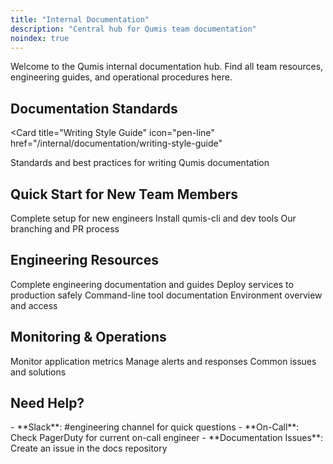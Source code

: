 ```yaml
---
title: "Internal Documentation"
description: "Central hub for Qumis team documentation"
noindex: true
---
```


Welcome to the Qumis internal documentation hub. Find all team resources, engineering guides, and operational procedures here.

## Documentation Standards

<Card
  title="Writing Style Guide"
  icon="pen-line"
  href="/internal/documentation/writing-style-guide"
>
  Standards and best practices for writing Qumis documentation
</Card>

## Quick Start for New Team Members

<CardGroup cols={3}>
  <Card
    title="Onboarding Guide"
    icon="user-plus"
    href="/internal/engineering/onboarding"
  >
    Complete setup for new engineers
  </Card>
  <Card
    title="Tools Setup"
    icon="wrench"
    href="/internal/engineering/tools-setup"
  >
    Install qumis-cli and dev tools
  </Card>
  <Card
    title="Git Workflow"
    icon="git-branch"
    href="/internal/engineering/git-branching-strategies"
  >
    Our branching and PR process
  </Card>
</CardGroup>

## Engineering Resources

<CardGroup cols={2}>
  <Card
    title="Engineering Hub"
    icon="code"
    href="/internal/engineering/"
  >
    Complete engineering documentation and guides
  </Card>
  <Card
    title="Production Deployment"
    icon="rocket"
    href="/internal/engineering/deployment/production-deployment"
  >
    Deploy services to production safely
  </Card>
  <Card
    title="qumis-cli Reference"
    icon="terminal"
    href="/internal/engineering/operations/qumis-cli-reference"
  >
    Command-line tool documentation
  </Card>
  <Card
    title="AWS Infrastructure"
    icon="cloud"
    href="/internal/engineering/infrastructure/aws-environments"
  >
    Environment overview and access
  </Card>
</CardGroup>

## Monitoring & Operations

<CardGroup cols={3}>
  <Card
    title="CloudWatch Logs"
    icon="chart-line"
    href="/internal/engineering/infrastructure/cloudwatch-monitoring"
  >
    Monitor application metrics
  </Card>
  <Card
    title="Alerts & Incidents"
    icon="bell"
    href="/internal/engineering/infrastructure/cloudwatch-alerts"
  >
    Manage alerts and responses
  </Card>
  <Card
    title="Troubleshooting"
    icon="circle-alert"
    href="/internal/engineering/troubleshooting/common-issues"
  >
    Common issues and solutions
  </Card>
</CardGroup>

## Need Help?

<Info>
  - **Slack**: #engineering channel for quick questions
  - **On-Call**: Check PagerDuty for current on-call engineer
  - **Documentation Issues**: Create an issue in the docs repository
</Info>